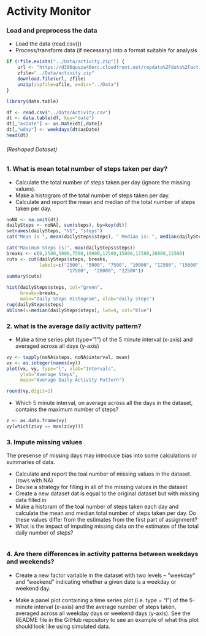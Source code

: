 # Activity Monitor
### Load and preprocess the data
- Load the data (read.csv())
- Process/transform data (if necessary) into a format suitable for analysis

```r
if (!file.exists("../Data/activity.zip")) {
    url <- "https://d396qusza40orc.cloudfront.net/repdata%2Fdata%2Factivity.zip"
    zfile="../Data/activity.zip"
    download.file(url, zfile)
    unzip(zipfile=zfile, exdir="../Data")
}

library(data.table)

df <- read.csv("../Data/Activity.csv")
dt <- data.table(df, key="date")
dt[,"asDate"] <- as.Date(dt[,date])
dt[,"wday"] <- weekdays(dt$asDate)
head(dt)
```

###### (Reshaped Dataset)


### 1. What is mean total number of steps taken per day?
- Calculate the total number of steps taken per day (ignore the missing values).
- Make a histogram of the total number of steps taken per day.
- Calculate and report the mean and median of the total number of steps taken per day.
```r
noNA <- na.omit(dt)
dailySteps <- noNA[, sum(steps), by=key(dt)]
setnames(dailySteps, "V1", "steps")
cat("Mean is ", mean(dailySteps$steps), " Median is: ", median(dailySteps$steps))

cat("Maximum Steps is:", max(dailySteps$steps))
breaks <- c(0,2500,5000,7500,10000,12500,15000,17500,20000,22500)
cuts <- cut(dailySteps$steps, breaks, 
            labels=c("2500", "5000", "7500", "10000", "12500", "15000",
                      "17500",  "20000", "22500"))
summary(cuts)

hist(dailySteps$steps, col="green", 
     breaks=breaks,
     main="Daily Steps Histogram", xlab="daily steps")
rug(dailySteps$steps)
abline(v=median(dailySteps$steps), lwd=4, col="blue")
```



### 2. what is the average daily activity pattern?
- Make a time series plot (type="1") of the 5 minute interval (x-axis) and averaged across all days (y-axis)
```r

vy <- tapply(noNA$steps, noNA$interval, mean)
vx <- as.integer(names(vy))
plot(vx, vy, type="l", xlab="Intervals", 
     ylab="Average Steps", 
     main="Average Daily Activity Pattern")

round(vy,digit=2)
```

- Which 5 minute interval, on average across all the days in the dataset, contains the maximum number of steps?

```r
z <- as.data.frame(vy)
vy[which(z$vy == max(z$vy))]

```


### 3. Impute missing values
The presense of missing days may introduce bias
into some calculations or summaries of data.

- Calculate and report the toal number of missing values in the dataset. (rows with NA)
- Devise a strategy for filling in all of the missing values in the dataset
- Create a new dataset dat is equal to the original dataset but with missing data filled in
- Make a historam of the toal number of steps taken each day and calculate the mean and median total number of steps taken per day.  Do these values differ from the estimates from the first part of assignment?  
- What is the impact of imputing missing data on the estimates of the total daily number of steps?

```r

```



### 4. Are there differences in activity patterns between weekdays and weekends?
- Create a new factor variable in the dataset with two levels – “weekday” and “weekend” indicating whether a given date is a weekday or weekend day.

- Make a panel plot containing a time series plot (i.e. type = "l") of the 5-minute interval (x-axis) and the average number of steps taken, averaged across all weekday days or weekend days (y-axis). See the README file in the GitHub repository to see an example of what this plot should look like using simulated data.

```r

```




